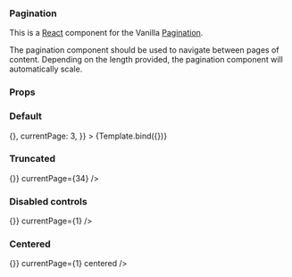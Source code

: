 

<Meta title="Pagination" component={Pagination} />


### Pagination

This is a [React](https://reactjs.org/) component for the Vanilla [Pagination](https://docs.vanillaframework.io/patterns/pagination/).

The pagination component should be used to navigate between pages of content. Depending on the length provided, the pagination component will automatically scale.

### Props

<ArgsTable of={Pagination} />

### Default

<Canvas>
  <Story
    name="Default"
    args={{
      itemsPerPage: 20,
      totalItems: 100,
      paginate: () => {},
      currentPage: 3,
    }}
  >
    {Template.bind({})}
  </Story>
</Canvas>

### Truncated

<Canvas>
  <Story name="Truncated">
    <Pagination
      itemsPerPage={10}
      totalItems={1000}
      paginate={() => {}}
      currentPage={34}
    />
  </Story>
</Canvas>

### Disabled controls

<Canvas>
  <Story name="Disabled controls">
    <Pagination
      itemsPerPage={20}
      totalItems={100}
      paginate={() => {}}
      currentPage={1}
    />
  </Story>
</Canvas>

### Centered

<Canvas>
  <Story name="Centered">
    <Pagination
      itemsPerPage={10}
      totalItems={50}
      paginate={() => {}}
      currentPage={1}
      centered
    />
  </Story>
</Canvas>
